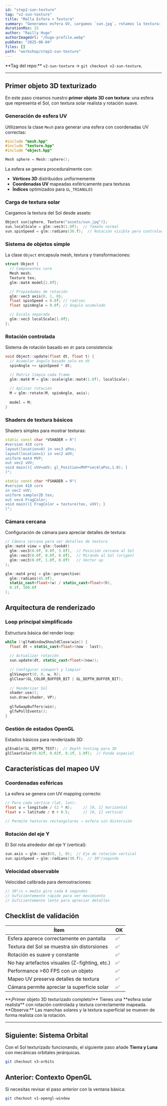 ```yaml
---
id: "step2-sun-texture"
tag: "v2-sun-texture"
title: "Malla Esfera + Textura"
summary: "Generamos esfera UV, cargamos `sun.jpg`, rotamos la textura: primer objeto 3D texturizado."
durationMin: 15
author: "Railly Hugo"
authorImageUrl: "/hugo-profile.webp"
pubDate: "2025-06-04"
files: []
path: "workshop/step2-sun-texture"
---
```



<Alert type="info">
  **Tag del repo:** <code>v2-sun-texture</code> → <code>git checkout v2-sun-texture</code>.
</Alert>

---

## Primer objeto 3D texturizado

En este paso creamos nuestro **primer objeto 3D con textura**: una esfera que representa el Sol, con textura solar realista y rotación suave.

### Generación de esfera UV

Utilizamos la clase `Mesh` para generar una esfera con coordenadas UV correctas:

```cpp
#include "mesh.hpp"
#include "texture.hpp"
#include "object.hpp"

Mesh sphere = Mesh::sphere();
```

La esfera se genera proceduralmente con:
- **Vértices 3D** distribuidos uniformemente
- **Coordenadas UV** mapeadas esféricamente para texturas
- **Índices** optimizados para `GL_TRIANGLES`

### Carga de textura solar

Cargamos la textura del Sol desde assets:

```cpp
Object sun{sphere, Texture("assets/sun.jpg")};
sun.localScale = glm::vec3(1.0f);  // Tamaño normal
sun.spinSpeed = glm::radians(30.f);  // Rotación visible pero controlada
```

### Sistema de objetos simple

La clase `Object` encapsula mesh, textura y transformaciones:

```cpp
struct Object {
  // Componentes core
  Mesh mesh;
  Texture tex;
  glm::mat4 model{1.0f};

  // Propiedades de rotación
  glm::vec3 axis{0, 1, 0};
  float spinSpeed = 0.0f; // rad/sec
  float spinAngle = 0.0f; // ángulo acumulado

  // Escala separada
  glm::vec3 localScale{1.0f};
};
```

### Rotación controlada

Sistema de rotación basado en `dt` para consistencia:

```cpp
void Object::update(float dt, float t) {
  // Acumular ángulo basado solo en dt
  spinAngle += spinSpeed * dt;

  // Matriz limpia cada frame
  glm::mat4 M = glm::scale(glm::mat4(1.0f), localScale);
  
  // Aplicar rotación
  M = glm::rotate(M, spinAngle, axis);
  
  model = M;
}
```

### Shaders de textura básicos

Shaders simples para mostrar texturas:

```cpp
static const char *VSHADER = R"(
#version 410 core
layout(location=0) in vec3 aPos;
layout(location=1) in vec2 aUV;
uniform mat4 MVP;
out vec2 vUV;
void main(){ vUV=aUV; gl_Position=MVP*vec4(aPos,1.0); }
)";

static const char *FSHADER = R"(
#version 410 core
in vec2 vUV; 
uniform sampler2D tex; 
out vec4 FragColor;
void main(){ FragColor = texture(tex, vUV); }
)";
```

### Cámara cercana

Configuración de cámara para apreciar detalles de textura:

```cpp
// Cámara cercana para ver detalles de textura
glm::mat4 view = glm::lookAt(
  glm::vec3(0.0f, 0.0f, 3.0f),  // Posición cercana al Sol
  glm::vec3(0.0f, 0.0f, 0.0f),  // Mirando al Sol (origen)
  glm::vec3(0.0f, 1.0f, 0.0f)   // Vector up
);

glm::mat4 proj = glm::perspective(
  glm::radians(45.0f), 
  static_cast<float>(w) / static_cast<float>(h), 
  0.1f, 100.0f
);
```

## Arquitectura de renderizado

### Loop principal simplificado

Estructura básica del render loop:

```cpp
while (!glfwWindowShouldClose(win)) {
  float dt = static_cast<float>(now - last);
  
  // Actualizar rotación
  sun.update(dt, static_cast<float>(now));
  
  // Configurar viewport y limpiar
  glViewport(0, 0, w, h);
  glClear(GL_COLOR_BUFFER_BIT | GL_DEPTH_BUFFER_BIT);
  
  // Renderizar Sol
  shader.use();
  sun.draw(shader, VP);
  
  glfwSwapBuffers(win);
  glfwPollEvents();
}
```

### Gestión de estados OpenGL

Estados básicos para renderizado 3D:

```cpp
glEnable(GL_DEPTH_TEST);  // Depth testing para 3D
glClearColor(0.02f, 0.02f, 0.1f, 1.0f);  // Fondo espacial
```

## Características del mapeo UV

### Coordenadas esféricas

La esfera se genera con UV mapping correcto:

```cpp
// Para cada vértice (lat, lon):
float u = longitude / (2 * π);     // [0, 1] horizontal
float v = latitude / π + 0.5;      // [0, 1] vertical

// Permite texturas rectangulares → esfera sin distorsión
```

### Rotación del eje Y

El Sol rota alrededor del eje Y (vertical):

```cpp
sun.axis = glm::vec3(0, 1, 0);  // Eje de rotación vertical
sun.spinSpeed = glm::radians(30.f);  // 30°/segundo
```

### Velocidad observable

Velocidad calibrada para demostraciones:

```cpp
// 30°/s = medio giro cada 6 segundos
// Suficientemente rápido para ver movimiento
// Suficientemente lento para apreciar detalles
```

## Checklist de validación

| Ítem | OK |
|------|----|
| Esfera aparece correctamente en pantalla | ✅ |
| Textura del Sol se muestra sin distorsiones | ✅ |
| Rotación es suave y constante | ✅ |
| No hay artefactos visuales (Z-fighting, etc.) | ✅ |
| Performance >60 FPS con un objeto | ✅ |
| Mapeo UV preserva detalles de textura | ✅ |
| Cámara permite apreciar la superficie solar | ✅ |

<Alert type="success">
  **¡Primer objeto 3D texturizado completo!** Tienes una **esfera solar realista** con rotación controlada y textura correctamente mapeada.
</Alert>

<Alert type="tip">
  **Observa:** Las manchas solares y la textura superficial se mueven de forma realista con la rotación.
</Alert>

---

## Siguiente: Sistema Orbital

Con el Sol texturizado funcionando, el siguiente paso añade **Tierra y Luna** con mecánicas orbitales jerárquicas.

```bash
git checkout v3-orbits
```

## Anterior: Contexto OpenGL

Si necesitas revisar el paso anterior con la ventana básica:

```bash
git checkout v1-opengl-window
``` 